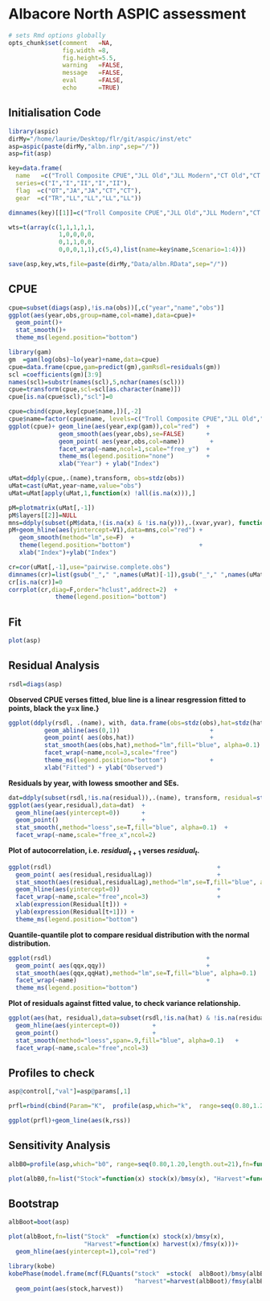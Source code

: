 Albacore North ASPIC assessment
===========================================================================

```r
# sets Rmd options globally
opts_chunk$set(comment   =NA, 
               fig.width =8,           
               fig.height=5.5, 
               warning   =FALSE, 
               message   =FALSE,
               eval      =FALSE,
               echo      =TRUE)
```

Initialisation Code
---------------------------------------------------------------------
```r
library(aspic)
dirMy="/home/laurie/Desktop/flr/git/aspic/inst/etc"
asp=aspic(paste(dirMy,"albn.inp",sep="/"))
asp=fit(asp)

key=data.frame(
  name   =c("Troll Composite CPUE","JLL Old","JLL Modern","CT Old","CT Modern"), 
  series=c("I","I","II","I","II"),
  flag  =c("OT","JA","JA","CT","CT"),
  gear  =c("TR","LL","LL","LL","LL"))

dimnames(key)[[1]]=c("Troll Composite CPUE","JLL Old","JLL Modern","CT Old","CT Modern") 

wts=t(array(c(1,1,1,1,1,
              1,0,0,0,0,
              0,1,1,0,0,
              0,0,0,1,1),c(5,4),list(name=key$name,Scenario=1:4)))

save(asp,key,wts,file=paste(dirMy,"Data/albn.RData",sep="/"))
```

CPUE
----------------------------------------------------------------
```r
cpue=subset(diags(asp),!is.na(obs))[,c("year","name","obs")]
ggplot(aes(year,obs,group=name,col=name),data=cpue)+
  geom_point()+
  stat_smooth()+
  theme_ms(legend.position="bottom")
```

```r
library(gam)
gm  =gam(log(obs)~lo(year)+name,data=cpue)
cpue=data.frame(cpue,gam=predict(gm),gamRsdl=residuals(gm))
scl =coefficients(gm)[3:9]
names(scl)=substr(names(scl),5,nchar(names(scl)))
cpue=transform(cpue,scl=scl[as.character(name)])
cpue[is.na(cpue$scl),"scl"]=0

cpue=cbind(cpue,key[cpue$name,])[,-2]
cpue$name=factor(cpue$name, levels=c("Troll Composite CPUE","JLL Old","JLL Modern","CT Old","CT Modern"))
ggplot(cpue)+ geom_line(aes(year,exp(gam)),col="red")  +
              geom_smooth(aes(year,obs),se=FALSE)      +           
              geom_point( aes(year,obs,col=name))       +
              facet_wrap(~name,ncol=1,scale="free_y")  +
              theme_ms(legend.position="none")         +
              xlab("Year") + ylab("Index")
```


```r
uMat=ddply(cpue,.(name),transform, obs=stdz(obs))
uMat=cast(uMat,year~name,value="obs")
uMat=uMat[apply(uMat,1,function(x) !all(is.na(x))),]

pM=plotmatrix(uMat[,-1])
pM$layers[[2]]=NULL
mns=ddply(subset(pM$data,!(is.na(x) & !is.na(y))),.(xvar,yvar), function(x) mean(x$y,na.rm=T))
pM+geom_hline(aes(yintercept=V1),data=mns,col="red") +
   geom_smooth(method="lm",se=F)  + 
   theme(legend.position="bottom")                   +
   xlab("Index")+ylab("Index")      
```


```r
cr=cor(uMat[,-1],use="pairwise.complete.obs")
dimnames(cr)=list(gsub("_"," ",names(uMat)[-1]),gsub("_"," ",names(uMat)[-1]))
cr[is.na(cr)]=0
corrplot(cr,diag=F,order="hclust",addrect=2)  +          
             theme(legend.position="bottom")  
```


Fit
----------------------------------------------------------------
```r
plot(asp)
```


Residual Analysis
----------------------------------------------------------------
```r
rsdl=diags(asp)
```

**Observed CPUE verses fitted, blue line is a linear resgression fitted to points, black the y=x line.}**
```r
ggplot(ddply(rsdl, .(name), with, data.frame(obs=stdz(obs),hat=stdz(hat))))+
          geom_abline(aes(0,1))                         +
          geom_point( aes(obs,hat))                     +
          stat_smooth(aes(obs,hat),method="lm",fill="blue", alpha=0.1)       +
          facet_wrap(~name,ncol=3,scale="free")                              +
          theme_ms(legend.position="bottom")            +
          xlab("Fitted") + ylab("Observed")
```

**Residuals by year, with lowess smoother and SEs.**
```r
dat=ddply(subset(rsdl,!is.na(residual)),.(name), transform, residual=stdz(residual,na.rm=T))
ggplot(aes(year,residual),data=dat)  +
  geom_hline(aes(yintercept=0))      +
  geom_point()                       +
  stat_smooth(,method="loess",se=T,fill="blue", alpha=0.1)  +
  facet_wrap(~name,scale="free_x",ncol=2)  
```

**Plot of autocorrelation, i.e. $residual_{t+1}$ verses $residual_{t}$.**
```r
ggplot(rsdl)                                              +
  geom_point( aes(residual,residualLag))                  +
  stat_smooth(aes(residual,residualLag),method="lm",se=T,fill="blue", alpha=0.1)      +
  geom_hline(aes(yintercept=0))                           +
  facet_wrap(~name,scale="free",ncol=3)                   +
  xlab(expression(Residual[t])) + 
  ylab(expression(Residual[t+1])) +
  theme_ms(legend.position="bottom")  
```

**Quantile-quantile plot to compare residual distribution with the normal distribution.**
```r
ggplot(rsdl)                                           +
  geom_point( aes(qqx,qqy))                            +
  stat_smooth(aes(qqx,qqHat),method="lm",se=T,fill="blue", alpha=0.1)         +
  facet_wrap(~name)                                    +
  theme_ms(legend.position="bottom")                  
```

**Plot of residuals against fitted value, to check variance relationship.**
```r
ggplot(aes(hat, residual),data=subset(rsdl,!is.na(hat) & !is.na(residual)))   +
  geom_hline(aes(yintercept=0))         +
  geom_point()                          +
  stat_smooth(method="loess",span=.9,fill="blue", alpha=0.1)   +
  facet_wrap(~name,scale="free",ncol=3) 
```

Profiles to check
----------------------------------------------------------------
```r
asp@control[,"val"]=asp@params[,1]

prfl=rbind(cbind(Param="K",  profile(asp,which="k",  range=seq(0.80,1.20,length.out=21))))
```

```r
ggplot(prfl)+geom_line(aes(k,rss))
```


Sensitivity Analysis
----------------------------------------------------------------
```r
albB0=profile(asp,which="b0", range=seq(0.80,1.20,length.out=21),fn=function(x) x)

plot(albB0,fn=list("Stock"=function(x) stock(x)/bmsy(x), "Harvest"=function(x) harvest(x)/fmsy(x)))
```

Bootstrap
----------------------------------------------------------------
```r
albBoot=boot(asp)

plot(albBoot,fn=list("Stock"  =function(x) stock(x)/bmsy(x), 
                     "Harvest"=function(x) harvest(x)/fmsy(x)))+
  geom_hline(aes(yintercept=1),col="red")
```

```r
library(kobe)
kobePhase(model.frame(mcf(FLQuants("stock"  =stock(  albBoot)/bmsy(albBoot),
                                   "harvest"=harvest(albBoot)/fmsy(albBoot)))))+
  geom_point(aes(stock,harvest))
```
